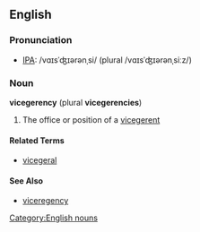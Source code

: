 ==English==
===Pronunciation===
* [[Wiktionary:Pronunciation_key|IPA]]: /vɑɪsˈʤɪərənˌsi/ (plural /vɑɪsˈʤɪərənˌsiːz/)

===Noun===
'''vicegerency''' (plural '''vicegerencies''')
# The office or position of a [[vicegerent]]

====Related Terms====
* [[vicegeral]]

====See Also====
* [[viceregency]]

[[Category:English nouns]]